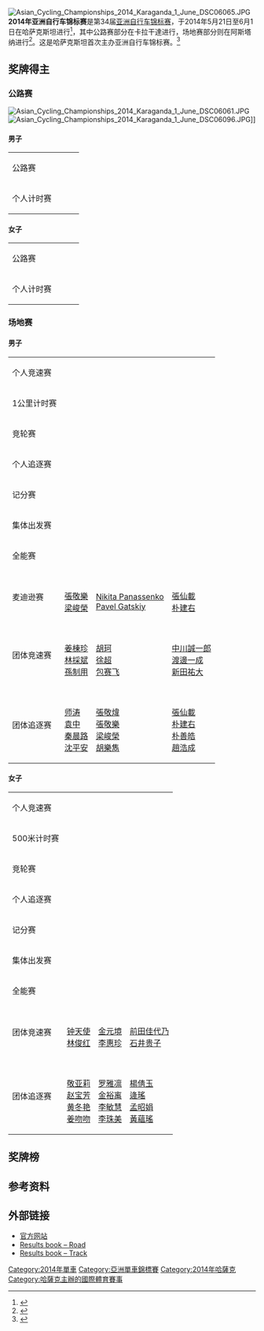 {{NoteTA|G1=Sports}}
{{Infobox cycling championship
| image = 
| image_size = 
|     venue = {{KAZ}}[[阿斯塔纳|阿斯塔纳]]和[[卡拉干達|卡拉干達]]
|      date = 2014年5月21日至6月1日
| velodrome = [[Saryarka_Velodrome|Saryarka Velodrome]]
|   nations =
|  cyclists =
|    events =
|  previous = [[2013年亚洲自行车锦标赛|2013]]
|      next = [[2015年亚洲自行车锦标赛|2015]]
}}
[[File:Asian_Cycling_Championships_2014_Karaganda_1_June_DSC06065.JPG|thumbnail]]
'''2014年亚洲自行车锦标赛'''是第34届[[亚洲自行车锦标赛|亚洲自行车锦标赛]]，于2014年5月21日至6月1日在哈萨克斯坦进行<ref>{{cite web|url=http://accasia.org/event/34th-asian-cycling-championships-21th-asian-junior-cycling-championships|title=The 34th Asian Cycling Championships & The 21th Asian Junior Cycling Championships|work=Asian Cycling Confederation|accessdate=2020-09-30|archiveurl=https://web.archive.org/web/20200130060220/http://www.accasia.org/event/34th-asian-cycling-championships-21th-asian-junior-cycling-championships|archivedate=2020-01-30|dead-url=no}}</ref>，其中公路赛部分在卡拉干達进行，场地赛部分则在阿斯塔纳进行<ref>{{cite web|url=https://en.tengrinews.kz/sport/cycling-astana-to-host-2014-asian-road-and-track-cycling-11836/|title=Cycling: Astana to host 2014 Asian Road and Track Cycling Championship|publisher=Tengri News|date=2012-08-02|accessdate=2020-09-30|archiveurl=https://archive.today/20200930034638/https://en.tengrinews.kz/cinema_and_music/la-bayadere-premiers-at-astana-opera-for-christmas-262710/|archivedate=2020-09-30}}</ref>。这是哈萨克斯坦首次主办亚洲自行车锦标赛。<ref>{{cite web|url=https://cycling.kz/ru/istoriya/|script-title=ru:ИСТОРИЯ|work={{lang|ru|Казахстанская федерация велосипедного спорта}}|accessdate=2020-09-30|archiveurl=https://web.archive.org/web/20200406174249/https://cycling.kz/ru/istoriya/|archivedate=2020-04-06|dead-url=no}}</ref>

==奖牌得主==
===公路赛===
[[File:Asian_Cycling_Championships_2014_Karaganda_1_June_DSC06061.JPG|thumbnail]]
[[File:Asian_Cycling_Championships_2014_Karaganda_1_June_DSC06096.JPG|thumbnail]]]]
====男子====
{| {{MedalistTable|type=项目}}
|-
|公路赛
|{{flagmedalist|[[Ruslan_Tleubayev|Ruslan Tleubayev]]|KAZ}}
|{{flagmedalist|[[Maxim_Iglinskiy|Maxim Iglinskiy]]|KAZ}}
|{{flagmedalist|[[Dmitriy_Gruzdev|Dmitriy Gruzdev]]|KAZ}}
|-
|个人计时赛
|{{flagmedalist|[[Dmitriy_Gruzdev|Dmitriy Gruzdev]]|KAZ}}
|{{flagmedalist|[[尤金·瓦克|尤金·瓦克]]|KGZ}}
|{{flagmedalist|[[崔亨敏|崔亨敏]]|KOR}}
|}

====女子====
{| {{MedalistTable|type=项目}}
|-
|公路赛
|{{flagmedalist|[[蕭美玉|蕭美玉]]|TPE}}
|{{flagmedalist|[[刁小娟|刁小娟]]|HKG}}
|{{flagmedalist|[[具圣恩|具圣恩]]|KOR}}
|-
|个人计时赛
|{{flagmedalist|[[罗雅凛|罗雅凛]]|KOR}}
|{{flagmedalist|[[與那嶺惠理|與那嶺惠理]]|JPN}}
|{{flagmedalist|[[Tüvshinjargalyn_Enkhjargal|Tüvshinjargalyn Enkhjargal]]|MGL}}
|}

===场地赛===
====男子====
{| {{MedalistTable|type=项目}}
|-
|个人竞速赛
|{{flagmedalist|[[阿茲祖哈斯尼阿旺|阿茲祖哈斯尼阿旺]]|MAS}}
|{{flagmedalist|[[中川誠一郎|中川誠一郎]]|JPN}}
|{{flagmedalist|[[姜棟珍|姜棟珍]]|KOR}}
|-
|1公里计时赛
|{{flagmedalist|[[林採斌|林採斌]]|KOR}}
|{{flagmedalist|[[胁本雄太|胁本雄太]]|JPN}}
|{{flagmedalist|[[胡樂雋|胡樂雋]]|HKG}}
|-
|竞轮赛
|{{flagmedalist|[[胁本雄太|胁本雄太]]|JPN}}
|{{flagmedalist|[[阿茲祖哈斯尼阿旺|阿茲祖哈斯尼阿旺]]|MAS}}
|{{flagmedalist|[[林採斌|林採斌]]|KOR}}
|-
|个人追逐赛
|{{flagmedalist|[[林載淵|林載淵]]|KOR}}
|{{flagmedalist|[[袁中|袁中]]|CHN}}
|{{flagmedalist|[[Behnam_Khosroshahi|Behnam Khosroshahi]]|IRI}}
|-
|记分赛
|{{flagmedalist|[[張敬樂|張敬樂]]|HKG}}
|{{flagmedalist|[[馮俊凱|馮俊凱]]|TPE}}
|{{flagmedalist|[[Mohammad_Rajabloo|Mohammad Rajabloo]]|IRI}}
|-
|集体出发赛
|{{flagmedalist|[[趙浩成|趙浩成]]|KOR}}
|{{flagmedalist|[[Behnam_Khosroshahi|Behnam Khosroshahi]]|IRI}}
|{{flagmedalist|[[馮俊凱|馮俊凱]]|TPE}}
|-
|全能赛
|{{flagmedalist|[[刘浩_(自行车运动员)|刘浩]]|CHN}}
|{{flagmedalist|[[桥本英也|桥本英也]]|JPN}}
|{{flagmedalist|[[張敬樂|張敬樂]]|HKG}}
|-
|麦迪逊赛
|{{flagteam|HKG}}<br />[[張敬樂|張敬樂]]<br />[[梁峻榮|梁峻榮]]
|{{flagteam|KAZ}}<br />[[Nikita_Panassenko|Nikita Panassenko]]<br />[[Pavel_Gatskiy|Pavel Gatskiy]]
|{{flagteam|KOR}}<br />[[張仙載|張仙載]]<br />[[朴建右|朴建右]]
|-
|团体竞速赛
|{{flagteam|KOR}}<br />[[姜棟珍|姜棟珍]]<br />[[林採斌|林採斌]]<br />[[孫制用|孫制用]]
|{{flagteam|CHN}}<br />[[胡珂|胡珂]]<br />[[徐超_(自行车运动员)|徐超]]<br />[[包赛飞|包赛飞]]
|{{flagteam|JPN}}<br />[[中川誠一郎|中川誠一郎]]<br />[[渡邊一成|渡邊一成]]<br />[[新田祐大|新田祐大]]
|-
|团体追逐赛
|{{flagteam|CHN}}<br />[[师涛_(自行车运动员)|师涛]]<br />[[袁中|袁中]]<br />[[秦晨路|秦晨路]]<br />[[沈平安|沈平安]]
|{{flagteam|HKG}}<br />[[張敬煒|張敬煒]]<br />[[張敬樂|張敬樂]]<br />[[梁峻榮|梁峻榮]]<br />[[胡樂雋|胡樂雋]]
|{{flagteam|KOR}}<br />[[張仙載|張仙載]]<br />[[朴建右|朴建右]]<br />[[朴善皓|朴善皓]]<br />[[趙浩成|趙浩成]]
|}

====女子====
{| {{MedalistTable|type=项目}}
|-
|个人竞速赛
|{{flagmedalist|[[林俊红|林俊红]]|CHN}}
|{{flagmedalist|[[钟天使|钟天使]]|CHN}}
|{{flagmedalist|[[李慧詩|李慧詩]]|HKG}}
|-
|500米计时赛
|{{flagmedalist|[[李慧詩|李慧詩]]|HKG}}
|{{flagmedalist|[[李惠珍_(自行车运动员)|李惠珍]]|KOR}}
|{{flagmedalist|[[法特哈·穆斯塔法|法特哈·穆斯塔法]]|MAS}}
|-
|竞轮赛
|{{flagmedalist|[[李慧詩|李慧詩]]|HKG}}
|{{flagmedalist|[[金元境|金元境]]|KOR}}
|{{flagmedalist|[[钟天使|钟天使]]|CHN}}
|-
|个人追逐赛
|{{flagmedalist|[[敬亚莉|敬亚莉]]|CHN}}
|{{flagmedalist|[[逄瑤|逄瑤]]|HKG}}
|{{flagmedalist|[[罗雅凛|罗雅凛]]|KOR}}
|-
|记分赛
|{{flagmedalist|[[中村妃智|中村妃智]]|JPN}}
|{{flagmedalist|[[Chanpeng_Nontasin|Chanpeng Nontasin]]|THA}}
|{{flagmedalist|[[Jupha_Somnet|Jupha Somnet]]|MAS}}
|-
|集体出发赛
|{{flagmedalist|[[黄冬艳|黄冬艳]]|CHN}}
|{{flagmedalist|[[楊倩玉|楊倩玉]]|HKG}}
|{{flagmedalist|[[曾筱嘉|曾筱嘉]]|TPE}}
|-
|全能赛
|{{flagmedalist|[[罗晓玲|罗晓玲]]|CHN}}
|{{flagmedalist|[[蕭美玉|蕭美玉]]|TPE}}
|{{flagmedalist|[[李敏慧|李敏慧]]|KOR}}
|-
|团体竞速赛
|{{flagteam|CHN}}<br />[[钟天使|钟天使]]<br />[[林俊红|林俊红]]
|{{flagteam|KOR}}<br />[[金元境|金元境]]<br />[[李惠珍_(自行车运动员)|李惠珍]]
|{{flagteam|JPN}}<br />[[前田佳代乃|前田佳代乃]]<br />[[石井贵子|石井贵子]]
|-
|团体追逐赛
|{{flagteam|CHN}}<br />[[敬亚莉|敬亚莉]]<br />[[赵宝芳|赵宝芳]]<br />[[黄冬艳|黄冬艳]]<br />[[姜吻吻|姜吻吻]]
|{{flagteam|KOR}}<br />[[罗雅凛|罗雅凛]]<br />[[金裕离|金裕离]]<br />[[李敏慧|李敏慧]]<br />[[李珠美|李珠美]]
|{{flagteam|HKG}}<br />[[楊倩玉|楊倩玉]]<br />[[逄瑤|逄瑤]]<br />[[孟昭娟|孟昭娟]]<br />[[黃蘊瑤|黃蘊瑤]]
|}

==奖牌榜==
 {{Medals table
 | caption        = 
 | host           = KAZ
 | flag_template  = flagcountry
 | event          = 
 | team           = 
 | gold_CHN = 8 | silver_CHN = 3 | bronze_CHN = 1
 | gold_KOR = 5 | silver_KOR = 4 | bronze_KOR = 8
 | gold_HKG = 4 | silver_HKG = 4 | bronze_HKG = 4
 | gold_JPN = 2 | silver_JPN = 4 | bronze_JPN = 2
 | gold_KAZ = 2 | silver_KAZ = 2 | bronze_KAZ = 1 | host_KAZ = yes
 | gold_TPE = 1 | silver_TPE = 2 | bronze_TPE = 2
 | gold_MAS = 1 | silver_MAS = 1 | bronze_MAS = 2
 | gold_IRI = 0 | silver_IRI = 1 | bronze_IRI = 2
 | gold_KGZ = 0 | silver_KGZ = 1 | bronze_KGZ = 0
 | gold_THA = 0 | silver_THA = 1 | bronze_THA = 0
 | gold_MGL = 0 | silver_MGL = 0 | bronze_MGL = 1
}}

==参考资料==
{{reflist}}

==外部链接==
* [https://web.archive.org/web/20150402192812/http://www.cyclingchampionship2014.asia/?lang=en 官方网站]
* [https://web.archive.org/web/20190111175602/http://jcf.or.jp/wp2012/wp-content/uploads/downloads/2014/06/ACC2014-Road-Result-Book.pdf Results book – Road]
* [https://web.archive.org/web/20190111115802/http://jcf.or.jp/wp2012/wp-content/uploads/downloads/2014/07/Astana-Book_R.pdf Results book – Track]

{{亞洲單車錦標賽}}

[[Category:2014年單車|Category:2014年單車]]
[[Category:亞洲單車錦標賽|Category:亞洲單車錦標賽]]
[[Category:2014年哈薩克|Category:2014年哈薩克]]
[[Category:哈薩克主辦的國際體育賽事|Category:哈薩克主辦的國際體育賽事]]